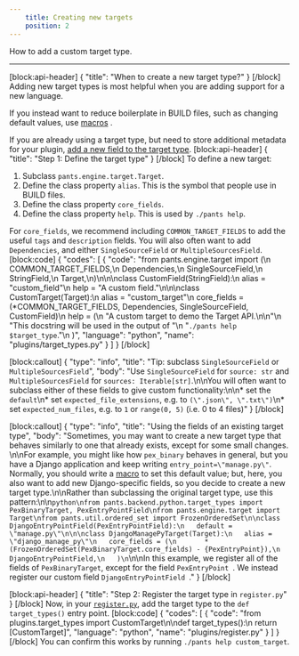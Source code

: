 ```yaml
---
    title: Creating new targets
    position: 2
---
```


How to add a custom target type.

---

[block:api-header]
{
  "title": "When to create a new target type?"
}
[/block]
Adding new target types is most helpful when you are adding support for a new language.

If you instead want to reduce boilerplate in BUILD files, such as changing default values, use [macros](doc:macros) .

If you are already using a target type, but need to store additional metadata for your plugin, [add a new field to the target type](doc:target-api-extending-targets).
[block:api-header]
{
  "title": "Step 1: Define the target type"
}
[/block]
To define a new target:

1. Subclass `pants.engine.target.Target`.
2. Define the class property `alias`. This is the symbol that people use in BUILD files.
3. Define the class property `core_fields`.
4. Define the class property `help`. This is used by `./pants help`.

For `core_fields`, we recommend including `COMMON_TARGET_FIELDS`  to add the useful `tags` and `description` fields. You will also often want to add `Dependencies`, and either `SingleSourceField` or `MultipleSourcesField`.
[block:code]
{
  "codes": [
    {
      "code": "from pants.engine.target import (\n    COMMON_TARGET_FIELDS,\n    Dependencies,\n    SingleSourceField,\n    StringField,\n    Target,\n)\n\n\nclass CustomField(StringField):\n    alias = \"custom_field\"\n    help = \"A custom field.\"\n\n\nclass CustomTarget(Target):\n    alias = \"custom_target\"\n    core_fields = (*COMMON_TARGET_FIELDS, Dependencies, SingleSourceField, CustomField)\n    help = (\n      \"A custom target to demo the Target API.\\n\\n\"\n      \"This docstring will be used in the output of \"\n      \"`./pants help $target_type`.\"\n    )",
      "language": "python",
      "name": "plugins/target_types.py"
    }
  ]
}
[/block]

[block:callout]
{
  "type": "info",
  "title": "Tip: subclass `SingleSourceField` or `MultipleSourcesField`",
  "body": "Use `SingleSourceField` for `source: str` and `MultipleSourcesField` for `sources: Iterable[str]`.\n\nYou will often want to subclass either of these fields to give custom functionality:\n\n* set the `default`\n* set `expected_file_extensions`, e.g. to `(\".json\", \".txt\")`\n* set `expected_num_files`, e.g. to `1` or `range(0, 5)` (i.e. 0 to 4 files)"
}
[/block]

[block:callout]
{
  "type": "info",
  "title": "Using the fields of an existing target type",
  "body": "Sometimes, you may want to create a new target type that behaves similarly to one that already exists, except for some small changes. \n\nFor example, you might like how `pex_binary` behaves in general, but you have a Django application and keep writing `entry_point=\"manage.py\"`. Normally, you should write a [macro](doc:macros) to set this default value; but, here, you also want to add new Django-specific fields, so you decide to create a new target type.\n\nRather than subclassing the original target type, use this pattern:\n\n```python\nfrom pants.backend.python.target_types import PexBinaryTarget, PexEntryPointField\nfrom pants.engine.target import Target\nfrom pants.util.ordered_set import FrozenOrderedSet\n\nclass DjangoEntryPointField(PexEntryPointField):\n   default = \"manage.py\"\n\n\nclass DjangoManagePyTarget(Target):\n   alias = \"django_manage_py\"\n   core_fields = (\n       *(FrozenOrderedSet(PexBinaryTarget.core_fields) - {PexEntryPoint}),\n       DjangoEntryPointField,\n   )\n```\n\nIn this example, we register all of the fields of `PexBinaryTarget`, except for the field `PexEntryPoint `. We instead register our custom field `DjangoEntryPointField `."
}
[/block]

[block:api-header]
{
  "title": "Step 2: Register the target type in `register.py`"
}
[/block]
Now, in your [`register.py`](doc:plugins-overview), add the target type to the `def target_types()` entry point.
[block:code]
{
  "codes": [
    {
      "code": "from plugins.target_types import CustomTarget\n\ndef target_types():\n    return [CustomTarget]",
      "language": "python",
      "name": "plugins/register.py"
    }
  ]
}
[/block]
You can confirm this works by running `./pants help custom_target`.